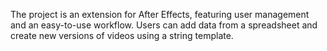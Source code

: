 
<PostHeader
    title='A Tool That Accelerates the Work of Artists!'
    projectName='Streetwise VidMorpher'
    imageName='streetwise/login-page.png'
    date='2020'
    order='1'
/>

The project is an extension for After Effects, featuring user management and an easy-to-use workflow.
Users can add data from a spreadsheet and create new versions of videos using a string template.

<div class='blogGallery'>
    <Media src='/work/streetwise/login-page-2.png' alt='streetwise-main-page' />
    <Media src='/work/streetwise/workflow-page.png' alt='streetwise-main-page' />
</div>
